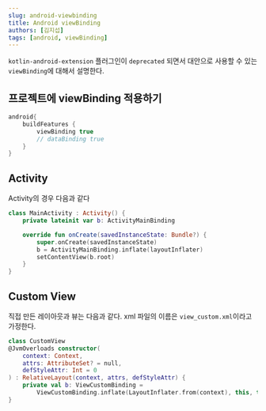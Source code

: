 ```yaml
---
slug: android-viewbinding
title: Android viewBinding
authors: [김지섭]
tags: [android, viewBinding]
---
```


`kotlin-android-extension` 플러그인이 `deprecated` 되면서 대안으로 사용할 수 있는 `viewBinding`에 대해서 설명한다.

<!--truncate-->

## 프로젝트에 viewBinding 적용하기

```kotlin title="build.gradle [Module]"
android{
	buildFeatures {
		viewBinding true
		// dataBinding true
	}
}
```

## Activity

Activity의 경우 다음과 같다

```kotlin title="MainActivity.kt"
class MainActivity : Activity() {
	private lateinit var b: ActivityMainBinding

	override fun onCreate(savedInstanceState: Bundle?) {
		super.onCreate(savedInstanceState)
		b = ActivityMainBinding.inflate(layoutInflater)
		setContentView(b.root)
	}
}
```

## Custom View

직접 만든 레이아웃과 뷰는 다음과 같다. xml 파일의 이름은 `view_custom.xml`이라고 가정한다.

```kotlin title="CustomView.kt"
class CustomView
@JvmOverloads constructor(
	context: Context,
	attrs: AttributeSet? = null,
	defStyleAttr: Int = 0
) : RelativeLayout(context, attrs, defStyleAttr) {
	private val b: ViewCustomBinding =
		ViewCustomBinding.inflate(LayoutInflater.from(context), this, true)
}
```
